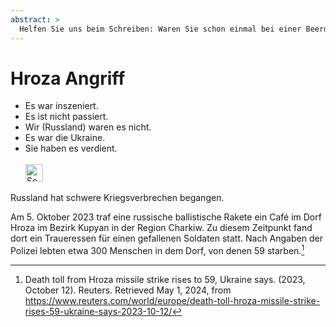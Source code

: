 ```yaml
---
abstract: > 
  Helfen Sie uns beim Schreiben: Waren Sie schon einmal bei einer Beerdigung? Haben Sie schon einmal am Grab gestanden? Als die Raketen einschlugen? Wie Russland die Toten ehrt und die Lebenden tötet. In Hroza.
---
```


# Hroza Angriff {#sec-denial-hroza}


::: {.callout-caution title="Mythos"}
- Es war inszeniert.
- Es ist nicht passiert.
- Wir (Russland) waren es nicht.
- Es war die Ukraine.
- Sie haben es verdient.
[<br></br>![Search for topic in EUvsDisinfo](../all_common_img/EUvsDisinfo_400x240.jpg){height=2em}](https://euvsdisinfo.eu/disinformation-cases/?text=Bucha&sort=relevance)
:::

::: {.callout-tip title="Wahrheit"}
Russland hat schwere Kriegsverbrechen begangen.
:::


Am 5. Oktober 2023 traf eine russische ballistische Rakete ein Café im Dorf Hroza im Bezirk Kupyan in der Region Charkiw. Zu diesem Zeitpunkt fand dort ein Traueressen für einen gefallenen Soldaten statt. Nach Angaben der Polizei lebten etwa 300 Menschen in dem Dorf, von denen 59 starben.[^denial-hroza-1]

[^denial-hroza-1]:  Death toll from Hroza missile strike rises to 59, Ukraine says. (2023, October 12). Reuters. Retrieved May 1, 2024, from [https://www.reuters.com/world/europe/death-toll-hroza-missile-strike-rises-59-ukraine-says-2023-10-12/](https://www.reuters.com/world/europe/death-toll-hroza-missile-strike-rises-59-ukraine-says-2023-10-12/)

